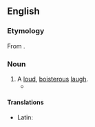 ==English==

===Etymology===
From {{compound|en|horse|laugh}}.

===Noun===
{{en-noun}}

# A [[loud]], [[boisterous]] [[laugh#Noun|laugh]].
#* {{RQ:Shaw Three Plays|chapter=Three Plays for Puritans|page=xxix|passage=Let realism have its demonstration, comedy its criticism, or even bawdry its '''horselaugh''' at the expense of sexual infatuation, if it must; but to ask us to subject our souls to its ruinous glamour, to worship it, deify it, and imply that it alone makes our life worth living, is nothing but folly gone mad erotically—a thing compared to which {{w|Falstaff}}'s unbeglamored drinking and drabbing is respectable and rightminded.}}

====Translations====
{{trans-top|a loud, boisterous laugh}}
* Latin: {{t|la|cachinnātiō|f}}
{{trans-mid}}
{{trans-bottom}}